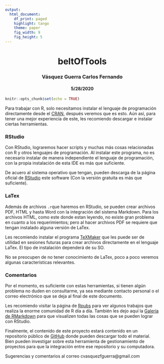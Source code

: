 ```yaml
---
output: 
  html_document:
    df_print: paged
    highlight: tango
    theme: paper
    fig_width: 9
    fig_height: 5
---
```


<center> <h1>beltOfTools</h1> </center>
<center> <h3>Vásquez Guerra Carlos Fernando</h3> </center>
<center> <h4>5/28/2020</h4> </center>

```r
knitr::opts_chunk$set(echo = TRUE)
```

Para trabajar con R, solo necesitamos instalar el lenguaje de programación directamente desde el [CRAN](https://www.r-project.org), después veremos que es esto. Aún así, para tener una mejor experiencia de este, les recomiendo descargar e instalar ciertas herramientas.

### RStudio

Con RStudio, lograremos hacer scripts y muchas más cosas relacionadas con R y otros lenguajes de programación. Al instalar este programa, no es necesario instalar de manera independiente el lenguaje de programación, con la propia instalación de esta IDE es más que suficiente.

De acuero al sistema operativo que tengan, pueden descarga de la página oficial de [RStudio](https://rstudio.com/products/rstudio/download/) este software (Con la versión gratuita es más que suficiente).

### LaTex

Además de archivos `.r`que haremos en RStudio, se pueden crear archivos PDF, HTML y hasta Word con la integración del sistema Markdown. Para los archivos HTML, como este donde estan leyendo, no existe gran problema en cuanto a los requerimientos; pero al hacer archivos PDF se requiere que tengan instalado alguna versión de LaTex.

Les recomiendo instalar el programa [TeXMaker](https://www.xm1math.net/texmaker/download.html) que les puede ser de utilidad en sesiones futuras para crear archivos directamente en el lenguaje LaTex. El tipo de instalación dependerá de su SO.

No se preocupen de no tener conocimiento de LaTex, poco a poco veremos algunas características relevantes.

### Comentarios

Por el momento, es suficiente con estas herramientas, si tienen algún problema no duden en consultarme, ya sea mediante contacto personal o el correo electrónico que se deja al final de este documento.

Les recomiendo visitar la página de [Rpubs](https://rpubs.com) para ver algunos trabajos que realiza la enorme comunidad de R día a día. También les dejo aquí la [Galería de RMarkdown](https://rmarkdown.rstudio.com/gallery.html) para que visualizen todas las cosas que se pueden lograr con RStudio. 

Finalmente, el contenido de este proyecto estará contenido en un repositorio público de [GitHub](https://github.com/CarlosFernandoVG/RFCMAY2020) donde pueden descargar todo el material. Bien pueden investigar sobre esta herramienta de gestionamiento de proyectos para que la integración entre ese repositorio y su computadora.

Sugerencias y comentarios al correo cvasquezfguerra@gmail.com
